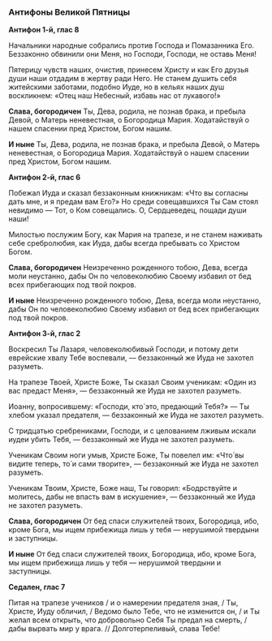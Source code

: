 ### Антифоны Великой Пятницы

**Антифон 1-й, глас 8**

Начальники народные собрались против Господа и Помазанника Его. Беззаконно обвинили они Меня, но Господи, Господи, не оставь Меня!

Пятерицу чувств наших, очистив, принесем Христу и как Его друзья души наши отдадим в жертву ради Него. Не станем душить себя житейскими заботами, подобно Иуде, но в кельях наших душ воскликнем: «Отец наш Небесный, избавь нас от лукавого!»

**Слава, богородичен** Ты, Дева, родила, не познав брака, и пребыла Девой, о Матерь неневестная, о Богородица Мария. Ходатайствуй о нашем спасении пред Христом, Богом нашим.

**И ныне** Ты, Дева, родила, не познав брака, и пребыла Девой, о Матерь неневестная, о Богородица Мария. Ходатайствуй о нашем спасении пред Христом, Богом нашим.

**Антифон 2-й, глас 6**

Побежал Иуда и сказал беззаконным книжникам: «Что вы согласны дать мне, и я предам вам Его?» Но среди совещавшихся Ты Сам стоял невидимо — Тот, о Ком совещались. О, Сердцеведец, пощади души наши!

Милостью послужим Богу, как Мария на трапезе, и не станем наживать себе сребролюбия, как Иуда, дабы всегда пребывать со Христом Богом.

**Слава, богородичен** Неизреченно рожденного тобою, Дева, всегда моли неустанно, дабы Он по человеколюбию Своему избавил от бед всех прибегающих под твой покров.

**И ныне** Неизреченно рожденного тобою, Дева, всегда моли неустанно, дабы Он по человеколюбию Своему избавил от бед всех прибегающих под твой покров.

**Антифон 3-й, глас 2**

Воскресил Ты Лазаря, человеколюбивый Господи, и потому дети еврейские хвалу Тебе воспевали, — беззаконный же Иуда не захотел разуметь.

На трапезе Твоей, Христе Боже, Ты сказал Своим ученикам: «Один из вас предаст Меня», — беззаконный же Иуда не захотел разуметь.

Иоанну, вопросившему: «Господи, кто́ это, предающий Тебя?» — Ты хлебом указал предателя, — беззаконный же Иуда не захотел разуметь.

С тридцатью сребрениками, Господи, и с целованием лживым искали иудеи убить Тебя, — беззаконный же Иуда не захотел разуметь.

Ученикам Своим ноги умыв, Христе Боже, Ты повелел им: «Что́ вы видите теперь, то́ и сами творите», — беззаконный же Иуда не захотел разуметь.

Ученикам Твоим, Христе, Боже наш, Ты говорил: «Бодрствуйте и молитесь, дабы не впасть вам в искушение», — беззаконный же Иуда не захотел разуметь.

**Слава, богородичен** От бед спаси служителей твоих, Богородица, ибо, кроме Бога, мы ищем прибежища лишь у тебя — нерушимой твердыни и заступницы.

**И ныне** От бед спаси служителей твоих, Богородица, ибо, кроме Бога, мы ищем прибежища лишь у тебя — нерушимой твердыни и заступницы.

**Седален, глас 7**

Питая на трапезе учеников / и о намерении предателя зная, / Ты, Христе, Иуду обличил, / Ведомо было Тебе, что не изменится он, / и Ты желал всем открыть, что добровольно Себя Ты предал на смерть, / дабы вырвать мир у врага. // Долготерпеливый, слава Тебе!

